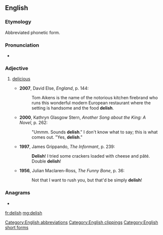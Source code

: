 ==English==

===Etymology===
Abbreviated phonetic form.

===Pronunciation===
* {{rhymes|ɪʃ|lang=en}}

===Adjective===
{{en-adj}}

# {{lb|en|slang}} [[delicious]]
#* '''2007''', David Else, ''England'', p. 144:
#*: Tom Aikens is the name of the notorious kitchen firebrand who runs this wonderful modern European restaurant where the setting is handsome and the food '''delish'''.
#* '''2000''', Kathryn Glasgow Stern, ''Another Song about the King: A Novel'', p. 262:
#*: "Ummm. Sounds '''delish'''." I don't know what to say; this is what comes out. "Yes, '''delish'''."
#* '''1997''', James Grippando, ''The Informant'', p. 239:
#*: '''Delish'''! I tried some crackers loaded with cheese and pâté. Double '''delish'''!
#* '''1956''', Julian Maclaren-Ross, ''The Funny Bone'', p. 36:
#*: Not that I want to rush you, but that'd be simply '''delish'''!

===Anagrams===
* {{l|en|shield}}

[[Category:English abbreviations]]
[[Category:English clippings]]
[[Category:English short forms]]

[[fr:delish]]
[[mg:delish]]
